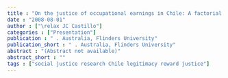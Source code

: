 ```yaml
---
title : "On the justice of occupational earnings in Chile: A factorial survey analysis"
date : "2008-08-01"
author : ["\relax JC Castillo"]
categories : ["Presentation"]
publication : " . Australia, Flinders University"
publication_short : " . Australia, Flinders University"
abstract : "(Abstract not available)"
abstract_short : ""
tags : ["social justice research Chile legitimacy reward justice"]
---
```

